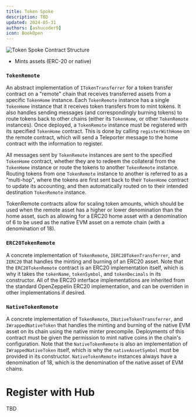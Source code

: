 ```yaml
---
title: Token Spoke
description: TBD
updated: 2024-05-31
authors: [ashucoder9]
icon: BookOpen
---
```


![Token Spoke Contract Structure](/common-images/teleporter-token-bridge/spoke-contract-structure.png)

- Mints assets (ERC-20 or native)

### `TokenRemote`

An abstract implementation of `ITokenTransferrer` for a token transfer contract on a "remote" chain that receives transferred assets from a specific `TokenHome` instance. Each `TokenRemote` instance has a single `TokenHome` instance that it receives token transfers from to mint tokens. It also handles sending messages (and correspondingly burning tokens) to route tokens back to other chains (either its `TokenHome`, or other `TokenRemote` instances). Once deployed, a `TokenRemote` instance must be registered with its specified `TokenHome` contract. This is done by calling `registerWithHome` on the remote contract, which will send a Teleporter message to the home contract with the information to register.

All messages sent by `TokenRemote` instances are sent to the specified `TokenHome` contract, whether they are to redeem the collateral from the `TokenHome` instance or route the tokens to another `TokenRemote` instance. Routing tokens from one `TokenRemote` instance to another is referred to as a "multi-hop", where the tokens are first sent back to their `TokenHome` contract to update its accounting, and then automatically routed on to their intended destination `TokenRemote` instance.

TokenRemote contracts allow for scaling token amounts, which should be used when the remote asset has a higher or lower denomination than the home asset, such as allowing for a ERC20 home asset with a denomination of 6 to be used as the native EVM asset on a remote chain (with a denomination of 18).

### `ERC20TokenRemote`

A concrete implementation of `TokenRemote`, `IERC20TokenTransferrer`, and `IERC20` that handles the minting and burning of an ERC20 asset. Note that the `ERC20TokenRemote` contract is an ERC20 implementation itself, which is why it takes the `tokenName`, `tokenSymbol`, and `tokenDecimals` in its constructor. All of the ERC20 interface implementations are inherited from the standard OpenZeppelin ERC20 implementation, and can be overriden in other implementations if desired.

### `NativeTokenRemote`

A concrete implementation of `TokenRemote`, `INativeTokenTransferrer`, and `IWrappedNativeToken` that handles the minting and burning of the native EVM asset on its chain using the native minter precompile. Deployments of this contract must be given the permission to mint native coins in the chain's configuration. Note that the `NativeTokenRemote` is also an implementation of `IWrappedNativeToken` itself, which is why the `nativeAssetSymbol` must be provided in its constructor. `NativeTokenRemote` instances always have a denomination of 18, which is the denomination of the native asset of EVM chains.



# Register with Hub

TBD